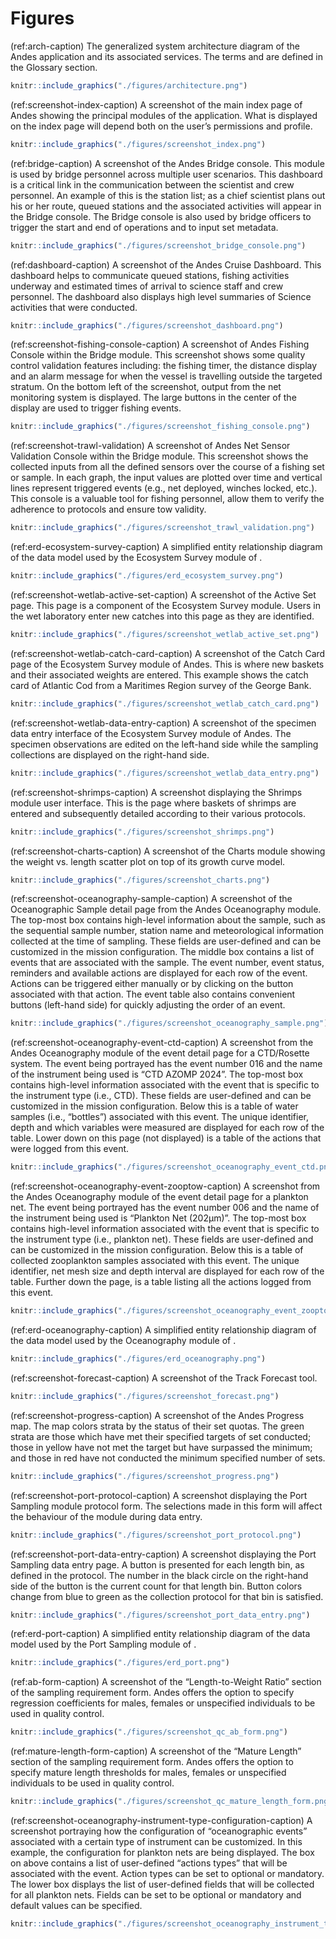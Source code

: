 # Figures

(ref:arch-caption) The generalized system architecture diagram of the Andes application and its associated services. The terms \gls{udp} and \gls{cups} are defined in the Glossary section.
```r
knitr::include_graphics("./figures/architecture.png")
```
\clearpage

(ref:screenshot-index-caption) A screenshot of the main index page of Andes showing the principal modules of the application. What is displayed on the index page will depend both on the user's permissions and profile.
```r
knitr::include_graphics("./figures/screenshot_index.png")
```
\clearpage

(ref:bridge-caption) A screenshot of the Andes Bridge console. This module is used by bridge personnel across multiple user scenarios. This dashboard is a critical link in the communication between the scientist and crew personnel. An example of this is the station list; as a chief scientist plans out his or her route, queued stations and the associated activities will appear in the Bridge console. The Bridge console is also used by bridge officers to trigger the start and end of operations and to input set metadata.

```r
knitr::include_graphics("./figures/screenshot_bridge_console.png")
```
\clearpage

(ref:dashboard-caption) A screenshot of the Andes Cruise Dashboard. This dashboard helps to communicate queued stations, fishing activities underway and estimated times of arrival to science staff and crew personnel. The dashboard also displays high level summaries of Science activities that were conducted.
```r
knitr::include_graphics("./figures/screenshot_dashboard.png")
```
\clearpage

(ref:screenshot-fishing-console-caption) A screenshot of Andes Fishing Console within the Bridge module. This screenshot shows some quality control validation features including: the fishing timer, the distance display and an alarm message for when the vessel is travelling outside the targeted stratum. On the bottom left of the screenshot, output from the net monitoring system is displayed. The large buttons in the center of the display are used to trigger fishing events.
```r
knitr::include_graphics("./figures/screenshot_fishing_console.png")
```
\clearpage

(ref:screenshot-trawl-validation) A screenshot of Andes Net Sensor Validation Console within the Bridge module. This screenshot shows the collected inputs from all the defined sensors over the course of a fishing set or sample. In each graph, the input values are plotted over time and vertical lines represent triggered events (e.g., net deployed, winches locked, etc.). This console is a valuable tool for fishing personnel, allow them to verify the adherence to protocols and ensure tow validity.
```r
knitr::include_graphics("./figures/screenshot_trawl_validation.png")
```
\clearpage

(ref:erd-ecosystem-survey-caption) A simplified entity relationship diagram of the data model used by the Ecosystem Survey module of \gls{andes}.
```r
knitr::include_graphics("./figures/erd_ecosystem_survey.png")
```
\clearpage

(ref:screenshot-wetlab-active-set-caption) A screenshot of the Active Set page. This page is a component of the Ecosystem Survey module. Users in the wet laboratory enter new catches into this page as they are identified.
```r
knitr::include_graphics("./figures/screenshot_wetlab_active_set.png")
```
\clearpage

(ref:screenshot-wetlab-catch-card-caption) A screenshot of the Catch Card page of the Ecosystem Survey module of Andes. This is where new baskets and their associated weights are entered. This example shows the catch card of Atlantic Cod from a Maritimes Region survey of the George Bank.
```r
knitr::include_graphics("./figures/screenshot_wetlab_catch_card.png")
```
\clearpage

(ref:screenshot-wetlab-data-entry-caption) A screenshot of the specimen data entry interface of the Ecosystem Survey module of Andes. The specimen observations are edited on the left-hand side while the sampling collections are displayed on the right-hand side.
```r
knitr::include_graphics("./figures/screenshot_wetlab_data_entry.png")
```
\clearpage

(ref:screenshot-shrimps-caption) A screenshot displaying the Shrimps module user interface. This is the page where baskets of shrimps are entered and subsequently detailed according to their various protocols.
```r
knitr::include_graphics("./figures/screenshot_shrimps.png")
```
\clearpage


(ref:screenshot-charts-caption) A screenshot of the Charts module showing the weight vs. length scatter plot on top of its growth curve model.
```r
knitr::include_graphics("./figures/screenshot_charts.png")
```
\clearpage




(ref:screenshot-oceanography-sample-caption) A screenshot of the Oceanographic Sample detail page from the Andes Oceanography module. The top-most box contains high-level information about the sample, such as the sequential sample number, station name and meteorological information collected at the time of sampling. These fields are user-defined and can be customized in the mission configuration. The middle box contains a list of events that are associated with the sample. The event number, event status, reminders and available actions are displayed for each row of the event. Actions can be triggered either manually or by clicking on the button associated with that action. The event table also contains convenient buttons (left-hand side) for quickly adjusting the order of an event.
```r
knitr::include_graphics("./figures/screenshot_oceanography_sample.png")
```
\clearpage

(ref:screenshot-oceanography-event-ctd-caption) A screenshot from the Andes Oceanography module of the event detail page for a CTD/Rosette system. The event being portrayed has the event number 016 and the name of the instrument being used is "CTD AZOMP 2024". The top-most box contains high-level information associated with the event that is specific to the instrument type (i.e., CTD). These fields are user-defined and can be customized in the mission configuration. Below this is a table of water samples (i.e., "bottles") associated with this event. The unique identifier, depth and which variables were measured are displayed for each row of the table. Lower down on this page (not displayed) is a table of the actions that were logged from this event.
```r
knitr::include_graphics("./figures/screenshot_oceanography_event_ctd.png")
```
\clearpage

(ref:screenshot-oceanography-event-zooptow-caption) A screenshot from the Andes Oceanography module of the event detail page for a plankton net. The event being portrayed has the event number 006 and the name of the instrument being used is "Plankton Net (202µm)". The top-most box contains high-level information associated with the event that is specific to the instrument type (i.e., plankton net). These fields are user-defined and can be customized in the mission configuration. Below this is a table of collected zooplankton samples associated with this event. The unique identifier, net mesh size and depth interval are displayed for each row of the table. Further down the page, is a table listing all the actions logged from this event.
```r
knitr::include_graphics("./figures/screenshot_oceanography_event_zooptow.png")
```
\clearpage

(ref:erd-oceanography-caption) A simplified entity relationship diagram of the data model used by the Oceanography module of \gls{andes}.
```r
knitr::include_graphics("./figures/erd_oceanography.png")
```
\clearpage

(ref:screenshot-forecast-caption) A screenshot of the Track Forecast tool.
```r
knitr::include_graphics("./figures/screenshot_forecast.png")
```
\clearpage

(ref:screenshot-progress-caption) A screenshot of the Andes Progress map. The map colors strata by the status of their set quotas. The green strata are those which have met their specified targets of set conducted; those in yellow have not met the target but have surpassed the minimum; and those in red have not conducted the minimum specified number of sets.
```r
knitr::include_graphics("./figures/screenshot_progress.png")
```
\clearpage

(ref:screenshot-port-protocol-caption) A screenshot displaying the Port Sampling module protocol form. The selections made in this form will affect the behaviour of the module during data entry.
```r
knitr::include_graphics("./figures/screenshot_port_protocol.png")
```
\clearpage

(ref:screenshot-port-data-entry-caption) A screenshot displaying the Port Sampling data entry page. A button is presented for each length bin, as defined in the protocol. The number in the black circle on the right-hand side of the button is the current count for that length bin. Button colors change from blue to green as the collection protocol for that bin is satisfied.
```r
knitr::include_graphics("./figures/screenshot_port_data_entry.png")
```
\clearpage

(ref:erd-port-caption) A simplified entity relationship diagram of the data model used by the Port Sampling module of \gls{andes}.
```r
knitr::include_graphics("./figures/erd_port.png")
```
\clearpage

(ref:ab-form-caption) A screenshot of the "Length-to-Weight Ratio" section of the sampling requirement form. Andes offers the option to specify regression coefficients for males, females or unspecified individuals to be used in quality control.
```r
knitr::include_graphics("./figures/screenshot_qc_ab_form.png")
```
\clearpage

(ref:mature-length-form-caption) A screenshot of the "Mature Length" section of the sampling requirement form. Andes offers the option to specify mature length thresholds for males, females or unspecified individuals to be used in quality control.
```r
knitr::include_graphics("./figures/screenshot_qc_mature_length_form.png")
```
\clearpage


(ref:screenshot-oceanography-instrument-type-configuration-caption) A screenshot portraying how the configuration of "oceanographic events" associated with a certain type of instrument can be customized. In this example, the configuration for plankton nets are being displayed. The box on above contains a list of user-defined "actions types" that will be associated with the event. Action types can be set to optional or mandatory. The lower box displays the list of user-defined fields that will be collected for all plankton nets. Fields can be set to be optional or mandatory and default values can be specified.
```r
knitr::include_graphics("./figures/screenshot_oceanography_instrument_type_config.png")
```
\clearpage


